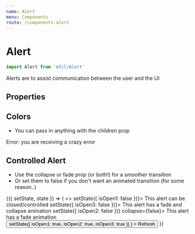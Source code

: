 ```yaml
---
name: Alert
menu: Components
route: /components-alert
---
```



# Alert

```javascript
import Alert from 'mfcl/Alert'
```

Alerts are to assist communication between the user and the UI

## Properties

<Props of={Alert} />

## Colors

- You can pass in anything with the children prop

<Playground>
  <Alert color="error" style={{ width: '300px' }}>
    Error: you are receiving a crazy error
  </Alert>
</Playground>

## Controlled Alert

- Use the collapse or fade prop (or both!) for a smoother transition
- Or set them to false if you don't want an animated transition (for some reason..)

<Playground>
  <Component
    initialState={{
      isOpen1: true,
      isOpen2: true,
      isOpen3: true
    }}
  >
    {({ setState, state }) => (
      <>
        <Alert color="error" isOpen={state.isOpen1} onClose={() => setState({ isOpen1: false })}>
          This alert can be closed/controlled
        </Alert>
        <Alert color="error" isOpen={state.isOpen3} onClose={() => setState({ isOpen3: false })}>
          This alert has a fade and collapse animation
        </Alert>
        <Alert color="error" isOpen={state.isOpen2} onClose={() => setState({ isOpen2: false })} collapse={false}>
          This alert has a fade animation
        </Alert>
        <Button
          onClick={() =>
            setState({
              isOpen1: true,
              isOpen2: true,
              isOpen3: true
            })
          }
        >
          Refresh
        </Button>
      </>
    )}
  </Component>
</Playground>
